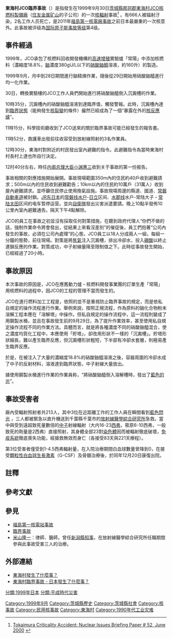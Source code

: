 {{多個問題|
{{expand language|1=en|page=|time=2020-05-01T06:03:22+00:00}}
{{refimprove|time=2020-05-01T06:03:22+00:00}}
}}
{{UTC time|日本標準時間|+9:00}}
{{NoteTA|G1=Science}}
{{Infobox news event
| date        = {{start date|1999|09|30}}
| time        = 10時35分
| place       = {{JPN}}[[茨城縣|茨城縣]][[那珂郡|那珂郡]][[東海村|東海村]]
| coordinates = {{coord|36|28|47|N|140|33|13|E|
region:JP_type:landmark|display=inline,title}}
| outcome = [[INES|INES]] 4（場外無顯著風險）
| reported injuries = 668名（含被曝者）
| reported death(s) = 2名
| cause = 管理不當導致[[臨界事故|臨界事故]]
|notes = {{Location map+|Japan|width=320|border=none|caption=
|places= JCO核燃料製備廠在日本的位置
{{Location map~|Japan|lat=36.4797|long=140.5536|mark=Locator Dot2.gif|position=top}}
{{Location map~|Japan|lat=35.65|long=139.60|label=東京|position=left|mark=Green pog.svg}}
<!--{{Location map~|Japan|lat=36.34|long=140.44|label=水戸|position=left|mark=Green pog.svg}}-->
}}
}}

'''東海村JCO臨界事故'''（{{lang-ja|東海村JCO臨界事故}}）是指發生在1999年9月30日[[茨城縣|茨城縣]][[那珂郡|那珂郡]][[東海村_(那珂郡)|東海村]][[JCO|JCO核燃料製備廠]]（[[住友金属矿山|住友金属矿山]]的子公司）的一次[[核輻射|核輻射]]事故<ref name="Criticality">[http://www.uic.com.au/nip52.htm  Tokaimura Criticality Accident: Nuclear Issues Briefing Paper # 52, June 2000] {{webarchive|url=https://web.archive.org/web/20080303234104/http://www.uic.com.au/nip52.htm |date=2008-03-03 }}</ref> 。有666人被辐射汙染，2名工作人员死亡，是2011年[[福島第一核電廠事故|福島第一核電廠事故]]之前日本最嚴重的一次核意外。此事故被评级為[[國際核事件分級表|国际原子能事故等级]]第4级。

== 事件經過 ==
1999年，JCO承包了核燃料回收開發機構的[[快中子增殖反应堆|高速增殖]]實驗爐「常陽」中添加核燃料（濃縮度18.8%，[[鈾|鈾]]濃度380gU/L以下的[[硝酸铀酰|硝酸鈾醯]]溶液，約160升）的製造。

1999年9月，月中到28日期間進行鈾精煉作業，隨後從29日開始用硝酸鈾醯進行均一化作業。

30日，轉換實驗樓的JCO工作人員們開始進行將硝酸鈾醯倒入沉澱槽的作業。

10時35分，沉澱槽內的硝酸鈾醯溶液到達臨界值，觸發警報。此時，沉澱槽內達到[[临界状态|臨界狀態]]（能夠發生[[核裂变|核裂變]]的條件）儼然已經成為了一個“暴露在外的[[核反应堆|核反應爐]]”。

11時15分，科學技術廳收到了JCO送來的關於臨界事故可能已經發生的報告書。

11時52分，救護車出發前往收容受到放射線照射的3名作業員。

12時30分，東海村對附近的村民發出室內避難的指令。此避難指令為當時東海村村長村上達也所自行決定。

12时40分左右，時任[[日本內閣總理大臣|内阁总理大臣]][[小渊惠三|小渊惠三]]收到关于事故的第一份报告。

事故相關的對應措施開始展開。事故現場範圍350m內的住民約40戶收到避難請求；500m以內的住民收到避難勸告；10km以內的住民約10萬戶（31萬人）收到屋內避難請求。並呼籲住民停止使用換氣設施。事故現場周邊的縣道、國道、[[常磐自動車道|常磐自動車道]]被封鎖。[[JR东日本|JR东日本]]的[[常磐線|常磐线]][[水戶市|水户]]-[[日立市|日立]]区间、[[水郡線|水郡线]]水户-常陆大子・[[常陸太田駅|常陆太田]]区间的电车暂停运营。並向[[自卫队|自衛隊]]發出災害派遣要請。晚上10點半發佈10公里內室內避難通告。隔天下午4點解除。

JCO的員工在事故之初並沒有採取任何對策措施，在聽到政府代理人“你們不做的話，強制作業命令將會發出，從結果上來看沒差別”的催促後，員工們抱著“公司內發生的事故，必須在公司內處理”的心態，JCO員工以18人分成兩人一組，每組一分鐘的態勢，前往現場。對策是將[[氬氣|氬氣]]注入沉澱槽，排出冷卻水，投入[[硼酸|硼酸]]以終止連鎖反應的作業。對策成功，中子射線量降至限制值之下。此時從事故發生開始，已經經過了20小時。

== 事故原因 ==
本次事故的原因是，JCO在應舊動力爐・核燃料開發事業團的訂單生產「常陽」用核燃料的過程中，因JCO的工程的管理不當而發生的。

JCO在進行燃料加工工程是，依照的並不是重視防止臨界事故的規定，而是依私自規定的操作流程進行作業。舉例來說，按照正規流程，作為原料的鈾化合物粉末溶解工程本應在「溶解塔」中操作。但私自規定的操作流程中，這一流程則變成了用鋼製水桶，並且在事故發生前的9月29日，為了提升作業效率，甚至使用私自規定操作流程不同的作業方法。具體而言，就是將各種濃度不同的硝酸鈾醯混合，使之濃度均質化工程中，本應使用「貯塔」，卻改用形狀不一樣的「沉澱槽」。貯塔形狀細長，難以產生臨界反應，但沉澱槽形狀粗短，下半部有冷卻水套層，則極易產生臨界反應。

於是，在被注入了大量的濃縮度18.8%的硝酸鈾醯溶液之後，容器周圍的冷卻水成了中子的反射材料，溶液達到臨界狀態，中子射線大量放出。

據使用鋼製水桶進行作業的作業員称，“將硝酸鈾醯倒入溶解槽時，發出了[[临界事故#蓝色辉光|藍色的光]]”。

== 事故受害者 ==
廠內受輻射照射者共213人，其中3位在近距離工作的工作人員在瞬間看到[[临界事故#蓝色辉光|藍色閃光]] ，三人都被緊急以直升機送到千葉縣千葉市的[[量子科学技术研究开发机构#研究据点|放射線醫學綜合研究所]]急救。當中{{lang|ja|大内久}}與{{lang|ja|筱原理人}}受到遠超致死量數倍的[[中子|中子]]射線輻射（大内16-23[[西弗|西弗]]，筱原6-10西弗，一般致死的劑量是2西弗）直接照射，其身體全部23對[[染色體|染色體]]因而被輻射徹底破壞，[[免疫系統|免疫系統]]徹底喪失功能，經搶救無效而身亡（各接受83天與221天療程）{{NoteTag|這兩人均有轉送到[[東京大學醫學部附屬醫院|東京大學醫學部附屬醫院]]接受[[造血幹細胞|造血幹細胞]]移植，大內全身的[[皮膚|皮膚]]面臨急劇[[壞死|潰爛]]，因而必須接受親屬的皮膚[[移植|移植]]手術，但術後仍然因為皮膚細胞不可再生性的大量衰減凋亡，導致移植的皮膚繼續壞死脫落。他們自身的細胞[[染色體|染色體]]因為被輻射徹底破壞，遭到移植[[幹細胞|幹細胞]]當作外來[[細胞|細胞]]，從而產生強烈[[移植排斥|排斥反應]]，最終他們仍因多重[[器官衰竭|器官衰竭]]而死亡。}}。

第3位受害者{{lang|ja|横川豊}}僅受到1-4.5西弗輻射量，在入院治療期間白血球數量曾降到0，在接受[[顆粒性白血球生長激素|顆粒性白血球生長激素]]（G-CSF）及骨髓治療後，於同年12月20日康復出院。

== 註釋 ==
{{NoteFoot}}

== 參考文獻 ==
{{reflist}}

== 參見 ==
* [[福島第一核電站事故|福島第一核電站事故]]
* [[臨界事故|臨界事故]]
* [[米山隆一|米山隆一]]：律師、醫師，曾任[[新潟縣知事|新潟縣知事]]，在放射線醫學綜合研究所任職期間參與此事故受害三人的治療。

== 外部連結 ==
* [https://web.archive.org/web/20041224021332/http://www.physicstoday.org/dec99/toka2.htm 東海村發生了什麼事？]{{en}}
* [http://isis-online.org/isis-reports/detail/what-happened-in-japan-the-criticality-event/ 東海村臨界事故 - 日本發生了什麼事？] {{Wayback|url=http://isis-online.org/isis-reports/detail/what-happened-in-japan-the-criticality-event/ |date=20100613103109 }}{{en}}

[[Category:1999年9月|Category:1999年9月]]
[[分類:1999年日本|分類:1999年日本]]
[[Category:茨城縣歷史|Category:茨城縣歷史]]
[[Category:茨城縣社會|Category:茨城縣社會]]
[[分類:平成時代災害|分類:平成時代災害]]
[[Category:核事故|Category:核事故]]
[[Category:民用核事故|Category:民用核事故]]
[[Category:東海村|Category:東海村]]
[[Category:1990年代工业灾难|Category:1990年代工业灾难]]